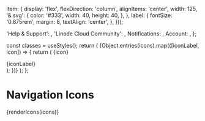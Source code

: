 
<Meta title="Core Styles/Icons/Navigation Icons" />

  item: {
    display: 'flex',
    flexDirection: 'column',
    alignItems: 'center',
    width: 125,
    '& svg': {
      color: '#333',
      width: 40,
      height: 40,
    },
  },
  label: {
    fontSize: '0.875rem',
    margin: 8,
    textAlign: 'center',
  },
}));

  'Help & Support': <HelpIcon />,
  'Linode Cloud Community': <Community />,
  Notifications: <Bell />,
  Account: <UserIcon />,
};

  const classes = useStyles();
  return (
    <Grid container>
      {Object.entries(icons).map(([iconLabel, icon]) => {
        return (
          <Grid key={iconLabel} item className={classes.item}>
            {icon}
            <div className={classes.label}>{iconLabel}</div>
          </Grid>
        );
      })}
    </Grid>
  );
};

# Navigation Icons

<Canvas>{renderIcons(icons)}</Canvas>
